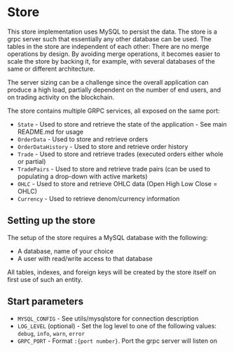 # Store

This store implementation uses MySQL to persist the data. The store is a grpc server such that essentially any other database can be used.
The tables in the store are independent of each other: There are no merge operations by design. By avoiding merge operations, it becomes easier to scale the store by backing it, for example, with several databases of the same or different architecture.

The server sizing can be a challenge since the overall application can produce a high load, partially dependent on the number of end users, and on trading activity on the blockchain.

The store contains multiple GRPC services, all exposed on the same port:

- `State` - Used to store and retrieve the state of the application - See main README.md for usage
- `OrderData` - Used to store and retrieve orders
- `OrderDataHistory` - Used to store and retrieve order history
- `Trade` - Used to store and retrieve trades (executed orders either whole or partial)
- `TradePairs` - Used to store and retrieve trade pairs (can be used to populating a drop-down with active markets)
- `OHLC` - Used to store and retrieve OHLC data (Open High Low Close = OHLC)
- `Currency` - Used to retrieve denom/currency information

## Setting up the store

The setup of the store requires a MySQL database with the following:

- A database, name of your choice
- A user with read/write access to that database

All tables, indexes, and foreign keys will be created by the store itself on first use of such an entity.

## Start parameters

- `MYSQL_CONFIG` - See utils/mysqlstore for connection description
- `LOG_LEVEL` (optional) - Set the log level to one of the following values: `debug`, `info`, `warn`, `error`
- `GRPC_PORT` - Format `:{port number}`. Port the grpc server will listen on